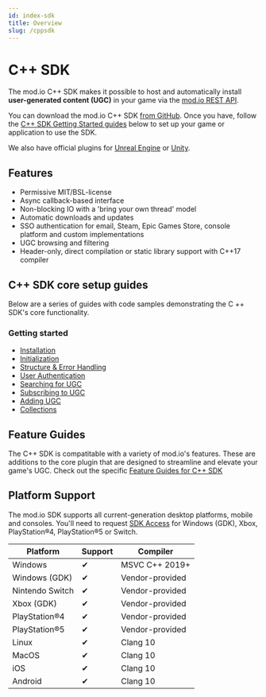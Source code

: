 ```yaml
---
id: index-sdk
title: Overview
slug: /cppsdk
---
```


# C++ SDK

The mod.io C++ SDK makes it possible to host and automatically install **user-generated content (UGC)** in your game via the [mod.io REST API](/restapi).

<div className="simplecard-grid">

  <SimpleCard
    shadow="tl"
    title="Core SDK"
    image="/img/icon_cpp.svg"
    text="Facilitates core mod.io service functionality, such as authentication, filtering and subscription management."
    moreLink="/cppsdk/installation"
  />
    <SimpleCard
    shadow="tl"
    title="Features"
    image="/img/icon_tui.svg"
    text="Explore a variety of customizable offerings that work alongside the UE Plugin to enhance UGC in your game."
    moreLink="/features"
  />
</div>

You can download the mod.io C++ SDK [from GitHub](https://github.com/modio/modio-sdk). Once you have, follow the [C++ SDK Getting Started guides](/cppsdk#c-sdk-core-setup-guides) below to set up your game or application to use the SDK. 

We also have official plugins for [Unreal Engine](/unreal) or [Unity](/unity).

## Features

* Permissive MIT/BSL-license
* Async callback-based interface
* Non-blocking IO with a 'bring your own thread' model
* Automatic downloads and updates
* SSO authentication for email, Steam, Epic Games Store, console platform and custom implementations
* UGC browsing and filtering
* Header-only, direct compilation or static library support with C++17 compiler

## C++ SDK core setup guides

Below are a series of guides with code samples demonstrating the C ++ SDK's core functionality.

### Getting started

* [Installation](/cppsdk/installation)
* [Initialization](/cppsdk/initialization)
* [Structure & Error Handling](/cppsdk/structure)
* [User Authentication](/cppsdk/user-authentication)
* [Searching for UGC](/cppsdk/searching-ugc)
* [Subscribing to UGC](/cppsdk/subscribing)
* [Adding UGC](/cppsdk/adding-ugc)
* [Collections](/cppsdk/collections)

## Feature Guides

The C++ SDK is compatitable with a variety of mod.io's features. These are additions to the core plugin that are designed to streamline and elevate your game's UGC. Check out the specific [Feature Guides for C++ SDK](/cppsdk/feature-guides) 

## Platform Support

The mod.io SDK supports all current-generation desktop platforms, mobile and consoles. You'll need to request [SDK Access](/platforms/console-sdks) for Windows (GDK), Xbox, PlayStation®4, PlayStation®5 or Switch.

| Platform | Support | Compiler |
| --- | --- | --- |
| Windows | ✔ | MSVC C++ 2019+ |
| Windows (GDK) | ✔ | Vendor-provided |
| Nintendo Switch | ✔ | Vendor-provided |
| Xbox (GDK) | ✔ | Vendor-provided |
| PlayStation®4 | ✔ | Vendor-provided |
| PlayStation®5 | ✔ | Vendor-provided |
| Linux | ✔ | Clang 10 |
| MacOS | ✔ | Clang 10 |
| iOS   | ✔ | Clang 10 |
| Android   | ✔ | Clang 10 |